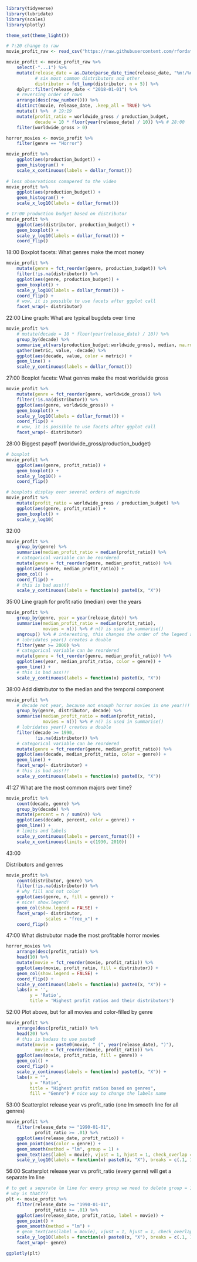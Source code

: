 ```r
library(tidyverse)
library(lubridate)
library(scales)
library(plotly)

theme_set(theme_light())
```

```r
# 7:20 change to raw 
movie_profit_raw <- read_csv("https://raw.githubusercontent.com/rfordatascience/tidytuesday/master/data/2018/2018-10-23/movie_profit.csv")

movie_profit <- movie_profit_raw %>%   
    select(-"...1") %>% 
    mutate(release_date = as.Date(parse_date_time(release_date, "%m!/%d/%Y")),
           # six most common distributors and other
           distributor = fct_lump(distributor, n = 5)) %>% 
    dplyr::filter(release_date < "2018-01-01") %>% 
    # reversing order of rows
    arrange(desc(row_number())) %>% 
    distinct(movie, release_date, .keep_all = TRUE) %>% 
    mutate() %>%  # 19:19
    mutate(profit_ratio = worldwide_gross / production_budget,
           decade = 10 * floor(year(release_date) / 10)) %>% # 28:00
    filter(worldwide_gross > 0)

horror_movies <- movie_profit %>% 
    filter(genre == "Horror")
```

```r
movie_profit %>% 
    ggplot(aes(production_budget)) +
    geom_histogram() +
    scale_x_continuous(labels = dollar_format())
    
# less observations comapered to the video
movie_profit %>% 
    ggplot(aes(production_budget)) +
    geom_histogram() +
    scale_x_log10(labels = dollar_format())

# 17:00 production budget based on distributor
movie_profit %>% 
    ggplot(aes(distributor, production_budget)) +
    geom_boxplot() +
    scale_y_log10(labels = dollar_format()) +
    coord_flip()

```

18:00 Boxplot facets: What genres make the most money

```r
movie_profit %>% 
    mutate(genre = fct_reorder(genre, production_budget)) %>% 
    filter(!is.na(distributor)) %>% 
    ggplot(aes(genre, production_budget)) +
    geom_boxplot() +
    scale_y_log10(labels = dollar_format()) +
    coord_flip() +
    # wow, it is possible to use facets after ggplot call
    facet_wrap(~ distributor)
```

22:00 Line graph: What are typical bugdets over time

```r
movie_profit %>% 
    # mutate(decade = 10 * floor(year(release_date) / 10)) %>% 
    group_by(decade) %>% 
    summarise_at(vars(production_budget:worldwide_gross), median, na.rm = TRUE) %>% 
    gather(metric, value, -decade) %>% 
    ggplot(aes(decade, value, color = metric)) +
    geom_line() +
    scale_y_continuous(labels = dollar_format())
```

27:00 Boxplot facets: What genres make the most worldwide gross

```r
movie_profit %>% 
    mutate(genre = fct_reorder(genre, worldwide_gross)) %>% 
    filter(!is.na(distributor)) %>% 
    ggplot(aes(genre, worldwide_gross)) +
    geom_boxplot() +
    scale_y_log10(labels = dollar_format()) +
    coord_flip() +
    # wow, it is possible to use facets after ggplot call
    facet_wrap(~ distributor)
```

28:00 Biggest payoff (worldwide_gross/production_budget)

```r
# boxplot
movie_profit %>% 
    ggplot(aes(genre, profit_ratio)) +
    geom_boxplot() +
    scale_y_log10() +
    coord_flip()

# boxplots display over several orders of magnitude
movie_profit %>% 
    mutate(profit_ratio = worldwide_gross / production_budget) %>% 
    ggplot(aes(genre, profit_ratio)) +
    geom_boxplot() +
    scale_y_log10(
```

32:00

```r
movie_profit %>% 
    group_by(genre) %>% 
    summarise(median_profit_ratio = median(profit_ratio)) %>% 
    # categorical variable can be reordered
    mutate(genre = fct_reorder(genre, median_profit_ratio)) %>% 
    ggplot(aes(genre, median_profit_ratio)) +
    geom_col() +
    coord_flip() +
    # this is bad ass!!!
    scale_y_continuous(labels = function(x) paste0(x, "X"))
```

35:00 Line graph for profit ratio (median) over the years

```r
movie_profit %>% 
    group_by(genre, year = year(release_date)) %>% 
    summarise(median_profit_ratio = median(profit_ratio),
              movies = n()) %>% # n() is used in summarise()
    ungroup() %>% # interesting, this changes the order of the legend and thats all
    # lubridates year() creates a double
    filter(year >= 2000) %>% 
    # categorical variable can be reordered
    mutate(genre = fct_reorder(genre, median_profit_ratio)) %>% 
    ggplot(aes(year, median_profit_ratio, color = genre)) +
    geom_line() +
    # this is bad ass!!!
    scale_y_continuous(labels = function(x) paste0(x, "X"))
```

38:00 Add distributor to the median and the temporal component

```r
movie_profit %>% 
    # decade not year, because not enouph horror movies in one year!!!
    group_by(genre, distributor, decade) %>% 
    summarise(median_profit_ratio = median(profit_ratio),
              movies = n()) %>% # n() is used in summarise()
    # lubridates year() creates a double
    filter(decade >= 1990,
           !is.na(distributor)) %>% 
    # categorical variable can be reordered
    mutate(genre = fct_reorder(genre, median_profit_ratio)) %>% 
    ggplot(aes(decade, median_profit_ratio, color = genre)) +
    geom_line() +
    facet_wrap(~ distributor) + 
    # this is bad ass!!!
    scale_y_continuous(labels = function(x) paste0(x, "X"))
```

41:27 What are the most common majors over time?

```r
movie_profit %>% 
    count(decade, genre) %>% 
    group_by(decade) %>% 
    mutate(percent = n / sum(n)) %>% 
    ggplot(aes(decade, percent, color = genre)) +
    geom_line() +
    # limits and labels
    scale_y_continuous(labels = percent_format()) +
    scale_x_continuous(limits = c(1930, 2010))
```

43:00

Distributors and genres

```r
movie_profit %>% 
    count(distributor, genre) %>% 
    filter(!is.na(distributor)) %>% 
    # why fill and not color
    ggplot(aes(genre, n, fill = genre)) +
    # nice! show.legend!
    geom_col(show.legend = FALSE) +
    facet_wrap(~ distributor,
               scales = "free_x") +
    coord_flip()
```

47:00 What distrubutor made the most profitable horror movies

```r
horror_movies %>% 
    arrange(desc(profit_ratio)) %>% 
    head(10) %>% 
    mutate(movie = fct_reorder(movie, profit_ratio)) %>% 
    ggplot(aes(movie, profit_ratio, fill = distributor)) +
    geom_col(show.legend = FALSE) +
    coord_flip() +
    scale_y_continuous(labels = function(x) paste0(x, "X")) +
    labs(x = '',
         y = 'Ratio',
         title = 'Highest profit ratios and their distributors')
```

52:00 Plot above, but for all movies and color-filled by genre

```r
movie_profit %>% 
    arrange(desc(profit_ratio)) %>% 
    head(20) %>% 
    # this is badass to use paste0
    mutate(movie = paste0(movie, " (", year(release_date), ")"),
           movie = fct_reorder(movie, profit_ratio)) %>% 
    ggplot(aes(movie, profit_ratio, fill = genre)) +
    geom_col() +
    coord_flip() +
    scale_y_continuous(labels = function(x) paste0(x, "X")) +
    labs(x = "",
         y = "Ratio",
         title = "Highest profit ratios based on genres",
         fill = "Genre") # nice way to change the labels name
```

53:00 Scatterplot release year vs profit_ratio (one lm smooth line for all genres)

```r
movie_profit %>% 
    filter(release_date >= "1990-01-01",
           profit_ratio >= .01) %>% 
    ggplot(aes(release_date, profit_ratio)) +
    geom_point(aes(color = genre)) +
    geom_smooth(method = "lm", group = 1) +
    geom_text(aes(label = movie), vjust = 1, hjust = 1, check_overlap = TRUE) +
    scale_y_log10(labels = function(x) paste0(x, "X"), breaks = c(.1, 1, 10, 100))
```


56:00 Scatterplot release year vs profit_ratio (every genre) will get a separate lm line

```r
# to get a separate lm line for every group we need to delete group = 1 and move color to the highest aesthetic
# why is that???
plt <- movie_profit %>% 
    filter(release_date >= "1990-01-01",
           profit_ratio >= .01) %>% 
    ggplot(aes(release_date, profit_ratio, label = movie)) +
    geom_point() +
    geom_smooth(method = "lm") +
    # geom_text(aes(label = movie), vjust = 1, hjust = 1, check_overlap = TRUE) +
    scale_y_log10(labels = function(x) paste0(x, "X"), breaks = c(.1, 1, 10, 100)) +
    facet_wrap(~ genre)

ggplotly(plt)

```

